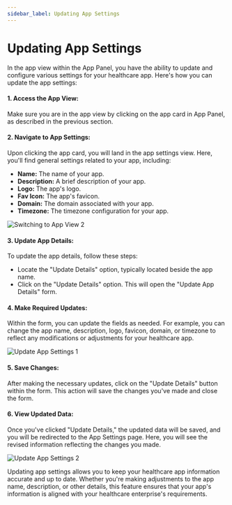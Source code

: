 ```yaml
---
sidebar_label: Updating App Settings
---
```


# Updating App Settings

In the app view within the App Panel, you have the ability to update and configure various settings for your healthcare app. Here's how you can update the app settings:

#### 1. Access the App View:

Make sure you are in the app view by clicking on the app card in App Panel, as described in the previous section.

#### 2. Navigate to App Settings:

Upon clicking the app card, you will land in the app settings view. Here, you'll find general settings related to your app, including:

- **Name:** The name of your app.
- **Description:** A brief description of your app.
- **Logo:** The app's logo.
- **Fav Icon:** The app's favicon.
- **Domain:** The domain associated with your app.
- **Timezone:** The timezone configuration for your app.

![Switching to App View 2](/img/spinning-up-an-app/switching_to_app_view2.png)

#### 3. Update App Details:
To update the app details, follow these steps:

- Locate the "Update Details" option, typically located beside the app name.
- Click on the "Update Details" option. This will open the "Update App Details" form.

#### 4. Make Required Updates:

Within the form, you can update the fields as needed. For example, you can change the app name, description, logo, favicon, domain, or timezone to reflect any modifications or adjustments for your healthcare app.

![Update App Settings 1](/img/spinning-up-an-app/updating-app-settings1.png)

#### 5. Save Changes:

After making the necessary updates, click on the "Update Details" button within the form. This action will save the changes you've made and close the form.

#### 6. View Updated Data:

Once you've clicked "Update Details," the updated data will be saved, and you will be redirected to the App Settings page. Here, you will see the revised information reflecting the changes you made.

![Update App Settings 2](/img/spinning-up-an-app/updating-app-settings2.png)

Updating app settings allows you to keep your healthcare app information accurate and up to date. Whether you're making adjustments to the app name, description, or other details, this feature ensures that your app's information is aligned with your healthcare enterprise's requirements.
